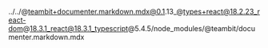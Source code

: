 ../../@teambit+documenter.markdown.mdx@0.1.13_@types+react@18.2.23_react-dom@18.3.1_react@18.3.1_typescript@5.4.5/node_modules/@teambit/documenter.markdown.mdx